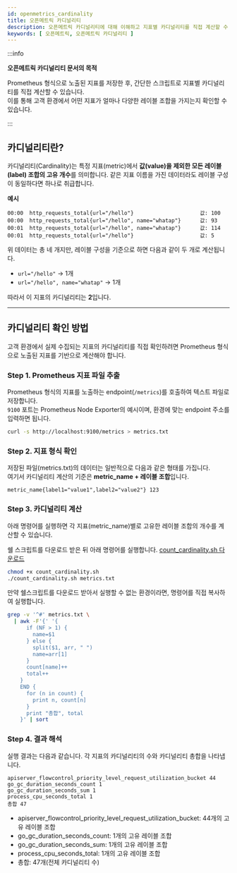 ```yaml
---
id: openmetrics_cardinality
title: 오픈메트릭 카디널리티
description: 오픈메트릭 카디널리티에 대해 이해하고 지표별 카디널리티를 직접 계산할 수 있습니다.
keywords: [ 오픈메트릭, 오픈메트릭 카디널리티 ]
---
```


:::info

**오픈메트릭 카디널리티 문서의 목적**

Prometheus 형식으로 노출된 지표를 저장한 후, 간단한 스크립트로 지표별 카디널리티를 직접 계산할 수 있습니다.  
이를 통해 고객 환경에서 어떤 지표가 얼마나 다양한 레이블 조합을 가지는지 확인할 수 있습니다.

:::


## 카디널리티란?

카디널리티(Cardinality)는 특정 지표(metric)에서 **값(value)을 제외한 모든 레이블(label) 조합의 고유 개수**를 의미합니다. 같은 지표 이름을 가진 데이터라도 레이블 구성이 동일하다면 하나로 취급합니다.

**예시**

``` 
00:00  http_requests_total{url="/hello"}                     값: 100
00:00  http_requests_total{url="/hello", name="whatap"}      값: 93
00:01  http_requests_total{url="/hello", name="whatap"}      값: 114
00:01  http_requests_total{url="/hello"}                     값: 5
```

위 데이터는 총 네 개지만, 레이블 구성을 기준으로 하면 다음과 같이 두 개로 계산됩니다.

- `url="/hello"` → 1개
- `url="/hello", name="whatap"` → 1개

따라서 이 지표의 카디널리티는 **2**입니다.

---

## 카디널리티 확인 방법

고객 환경에서 실제 수집되는 지표의 카디널리티를 직접 확인하려면 Prometheus 형식으로 노출된 지표를 기반으로 계산해야 합니다.

### Step 1. Prometheus 지표 파일 추출

Prometheus 형식의 지표를 노출하는 endpoint(`/metrics`)를 호출하여 텍스트 파일로 저장합니다.  
`9100` 포트는 Prometheus Node Exporter의 예시이며, 환경에 맞는 endpoint 주소를 입력하면 됩니다.

```bash
curl -s http://localhost:9100/metrics > metrics.txt
```

### Step 2. 지표 형식 확인

저장된 파일(metrics.txt)의 데이터는 일반적으로 다음과 같은 형태를 가집니다.  
여기서 카디널리티 계산의 기준은 **metric_name + 레이블 조합**입니다.

```
metric_name{label1="value1",label2="value2"} 123
```

### Step 3. 카디널리티 계산

아래 명령어를 실행하면 각 지표(metric_name)별로 고유한 레이블 조합의 개수를 계산할 수 있습니다.

쉘 스크립트를 다운로드 받은 뒤 아래 명령어를 실행합니다. [count_cardinality.sh 다운로드](https://github.com/whatap/whatap-docs/releases/download/v2.19.0/count_cardinality.sh)


```bash
chmod +x count_cardinality.sh
./count_cardinality.sh metrics.txt
```

만약 쉘스크립트를 다운로드 받아서 실행할 수 없는 환경이라면, 명령어를 직접 복사하여 실행합니다.

```bash
grep -v '^#' metrics.txt \
  | awk -F'{' '{
      if (NF > 1) {
        name=$1
      } else {
        split($1, arr, " ")
        name=arr[1]
      }
      count[name]++
      total++
    }
    END {
      for (n in count) {
        print n, count[n]
      }
      print "총합", total
    }' | sort
```

### Step 4. 결과 해석

실행 결과는 다음과 같습니다. 각 지표의 카디널리티의 수와 카디널리티 총합을 나타냅니다.

```
apiserver_flowcontrol_priority_level_request_utilization_bucket 44
go_gc_duration_seconds_count 1
go_gc_duration_seconds_sum 1
process_cpu_seconds_total 1
총합 47
```

- apiserver_flowcontrol_priority_level_request_utilization_bucket: 44개의 고유 레이블 조합
- go_gc_duration_seconds_count:  1개의 고유 레이블 조합
- go_gc_duration_seconds_sum: 1개의 고유 레이블 조합
- process_cpu_seconds_total: 1개의 고유 레이블 조합
- 총합: 47개(전체 카디널리티 수)